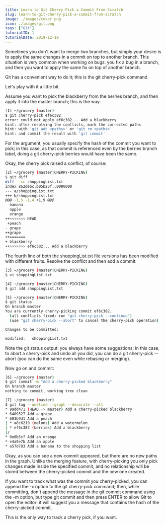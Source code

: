 ```yaml
---
title: Learn to Git Cherry-Pick a Commit From Scratch
slug: learn-to-git-cherry-pick-a-commit-from-scratch
image: ./images/cover.png
icon: ./images/git.png
tags: ["Git"]
tutorialID: 1
tutorialDate: 2019-12-10
---
```


Sometimes you don't want to merge two branches, but simply your desire is to apply the same changes in a commit on top to another branch. This situation is very common when working on bugs: you fix a bug in a branch, and then you want to apply the same fix on top of another branch.

Git has a convenient way to do it; this is the git cherry-pick command.

Let's play with it a little bit.

Assume you want to pick the blackberry from the berries branch, and then apply it into the master branch; this is the way:

```bash
[1] ~/grocery (master)
$ git cherry-pick ef6c382
error: could not apply ef6c382... Add a blackberry
hint: after resolving the conflicts, mark the corrected paths
hint: with 'git add <paths>' or 'git rm <paths>'
hint: and commit the result with 'git commit'
```

For the argument, you usually specify the hash of the commit you want to pick; in this case, as that commit is referenced even by the berries branch label, doing a git cherry-pick berries would have been the same.

Okay, the cherry pick raised a conflict, of course:

```bash
[2] ~/grocery (master|CHERRY-PICKING)
$ git diff
diff --cc shoppingList.txt
index 862debc,b05b25f..0000000
--- a/shoppingList.txt
+++ b/shoppingList.txt
@@@ -1,5 -1,4 +1,9 @@@
  banana
  apple
  orange
++<<<<<<< HEAD
 +peach
- grape
++grape
++=======
+ blackberry
++>>>>>>> ef6c382... Add a blackberry
```

The fourth line of both the shoppingList.txt file versions has been modified with different fruits. Resolve the conflict and then add a commit:

```bash
[3] ~/grocery (master|CHERRY-PICKING)
$ vi shoppingList.txt
```

```bash
[4] ~/grocery (master|CHERRY-PICKING)
$ git add shoppingList.txt

[5] ~/grocery (master|CHERRY-PICKING)
$ git status
On branch master
You are currently cherry-picking commit ef6c382.
  (all conflicts fixed: run "git cherry-pick --continue")
  (use "git cherry-pick --abort" to cancel the cherry-pick operation)

Changes to be committed:

modified:   shoppingList.txt
```

Note the git status output: you always have some suggestions; in this case, to abort a cherry-pick and undo all you did, you can do a git cherry-pick --abort (you can do the same even while rebasing or merging).

Now go on and commit:

```bash
[6] ~/grocery (master)
$ git commit -m "Add a cherry-picked blackberry"
On branch master
nothing to commit, working tree clean

[7] ~/grocery (master)
$ git log --oneline --graph --decorate --all
* 99dd471 (HEAD -> master) Add a cherry-picked blackberry
* 6409527 Add a grape
* 603b9d1 Add a peach
| * a8c6219 (melons) Add a watermelon
| * ef6c382 (berries) Add a blackberry
|/
* 0e8b5cf Add an orange
* e4a5e7b Add an apple
* a57d783 Add a banana to the shopping list
```

Okay, as you can see a new commit appeared, but there are no new paths in the graph. Unlike the merging feature, with cherry-picking you only pick changes made inside the specified commit, and no relationship will be stored between the cherry-picked commit and the new one created.

If you want to track what was the commit you cherry-picked, you can append the -x option to the git cherry-pick command; then, while committing, don't append the message in the git commit command using the -m option, but type git commit and then press ENTER to allow Git to open the editor: it will suggest you a message that contains the hash of the cherry-picked commit.

This is the only way to track a cherry pick, if you want.

